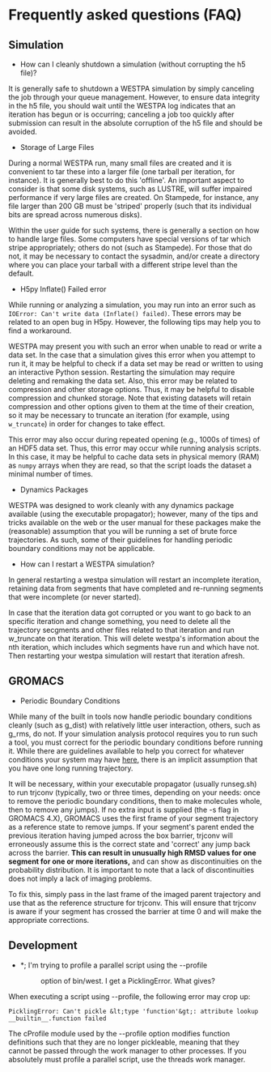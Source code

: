 = Frequently asked questions (FAQ) =

== Simulation ==

* How can I cleanly shutdown a simulation (without corrupting the h5 file)?

It is generally safe to shutdown a WESTPA simulation by simply canceling the job through your queue management. However, to ensure data integrity in the h5 file, you should wait until the WESTPA log indicates that an iteration has begun or is occurring; canceling a job too quickly after submission can result in the absolute corruption of the h5 file and should be avoided.

* Storage of Large Files

During a normal WESTPA run, many small files are created and it is convenient to tar these into a larger file (one tarball per iteration, for instance). It is generally best to do this 'offline'. An important aspect to consider is that some disk systems, such as LUSTRE, will suffer impaired performance if very large files are created. On Stampede, for instance, any file larger than 200 GB must be 'striped' properly (such that its individual bits are spread across numerous disks).

Within the user guide for such systems, there is generally a section on how to handle large files. Some computers have special versions of tar which stripe appropriately; others do not (such as Stampede). For those that do not, it may be necessary to contact the sysadmin, and/or create a directory where you can place your tarball with a different stripe level than the default.

* H5py Inflate() Failed error

While running or analyzing a simulation, you may run into an error such as <code>IOError: Can't write data (Inflate() failed)</code>. These errors may be related to an open bug in H5py. However, the following tips may help you to find a workaround.

WESTPA may present you with such an error when unable to read or write a data set. In the case that a simulation gives this error when you attempt to run it, it may be helpful to check if a data set may be read or written to using an interactive Python session. Restarting the simulation may require deleting and remaking the data set. Also, this error may be related to compression and other storage options. Thus, it may be helpful to disable compression and chunked storage. Note that existing datasets will retain compression and other options given to them at the time of their creation, so it may be necessary to truncate an iteration (for example, using <code>w_truncate</code>) in order for changes to take effect.

This error may also occur during repeated opening (e.g., 1000s of times) of an HDF5 data set. Thus, this error may occur while running analysis scripts. In this case, it may be helpful to cache data sets in physical memory (RAM) as <code>numpy</code> arrays when they are read, so that the script loads the dataset a minimal number of times.

* Dynamics Packages

WESTPA was designed to work cleanly with any dynamics package available (using the executable propagator); however, many of the tips and tricks available on the web or the user manual for these packages make the (reasonable) assumption that you will be running a set of brute force trajectories. As such, some of their guidelines for handling periodic boundary conditions may not be applicable.

* How can I restart a WESTPA simulation?

In general restarting a westpa simulation will restart an incomplete iteration, retaining data from segments that have completed and re-running segments that were incomplete (or never started).

In case that the iteration data got corrupted or you want to go back to an specific iteration and change something, you need to delete all the trajectory secgments and other files related to that iteration and run w_truncate on that iteration. This will delete westpa's information about the nth iteration, which includes which segments have run and which have not. Then restarting your westpa simulation will restart that iteration afresh.

== GROMACS ==

* Periodic Boundary Conditions

While many of the built in tools now handle periodic boundary conditions cleanly (such as g_dist) with relatively little user interaction, others, such as g_rms, do not. If your simulation analysis protocol requires you to run such a tool, you must correct for the periodic boundary conditions before running it. While there are guidelines available to help you correct for whatever conditions your system may have [http://www.gromacs.org/Documentation/Terminology/Periodic_Boundary_Conditions here], there is an implicit assumption that you have one long running trajectory.

It will be necessary, within your executable propagator (usually runseg.sh) to run trjconv (typically, two or three times, depending on your needs: once to remove the periodic boundary conditions, then to make molecules whole, then to remove any jumps). If no extra input is supplied (the -s flag in GROMACS 4.X), GROMACS uses the first frame of your segment trajectory as a reference state to remove jumps. If your segment's parent ended the previous iteration having jumped across the box barrier, trjconv will erroneously assume this is the correct state and 'correct' any jump back across the barrier. '''This can result in unusually high RMSD values for one segment for one or more iterations,''' and can show as discontinuities on the probability distribution. It is important to note that a lack of discontinuities does not imply a lack of imaging problems.

To fix this, simply pass in the last frame of the imaged parent trajectory and use that as the reference structure for trjconv. This will ensure that trjconv is aware if your segment has crossed the barrier at time 0 and will make the appropriate corrections.

== Development ==

* *; I'm trying to profile a parallel script using the --profile
*: option of bin/west. I get a PicklingError. What gives?

When executing a script using --profile, the following error may crop up:

<pre>PicklingError: Can't pickle &lt;type 'function'&gt;: attribute lookup __builtin__.function failed</pre>
The cProfile module used by the --profile option modifies function definitions such that they are no longer pickleable, meaning that they cannot be passed through the work manager to other processes. If you absolutely must profile a parallel script, use the threads work manager.

